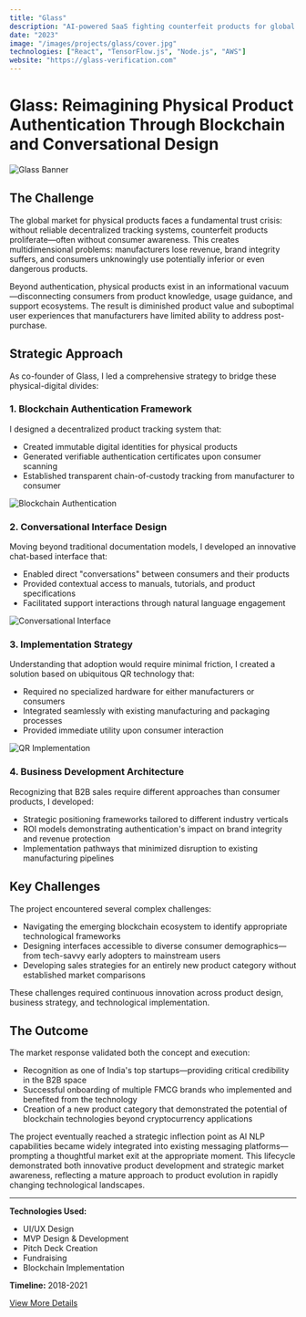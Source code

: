```yaml
---
title: "Glass"
description: "AI-powered SaaS fighting counterfeit products for global brands"
date: "2023"
image: "/images/projects/glass/cover.jpg"
technologies: ["React", "TensorFlow.js", "Node.js", "AWS"]
website: "https://glass-verification.com"
---
```


# Glass: Reimagining Physical Product Authentication Through Blockchain and Conversational Design

![Glass Banner](/images/glass/banner.jpg)

## The Challenge

The global market for physical products faces a fundamental trust crisis: without reliable decentralized tracking systems, counterfeit products proliferate—often without consumer awareness. This creates multidimensional problems: manufacturers lose revenue, brand integrity suffers, and consumers unknowingly use potentially inferior or even dangerous products.

Beyond authentication, physical products exist in an informational vacuum—disconnecting consumers from product knowledge, usage guidance, and support ecosystems. The result is diminished product value and suboptimal user experiences that manufacturers have limited ability to address post-purchase.

## Strategic Approach

As co-founder of Glass, I led a comprehensive strategy to bridge these physical-digital divides:

### 1. Blockchain Authentication Framework

I designed a decentralized product tracking system that:

- Created immutable digital identities for physical products
- Generated verifiable authentication certificates upon consumer scanning
- Established transparent chain-of-custody tracking from manufacturer to consumer

![Blockchain Authentication](/images/glass/blockchain-auth.jpg)

### 2. Conversational Interface Design

Moving beyond traditional documentation models, I developed an innovative chat-based interface that:

- Enabled direct "conversations" between consumers and their products
- Provided contextual access to manuals, tutorials, and product specifications
- Facilitated support interactions through natural language engagement

![Conversational Interface](/images/glass/conversational-ui.jpg)

### 3. Implementation Strategy

Understanding that adoption would require minimal friction, I created a solution based on ubiquitous QR technology that:

- Required no specialized hardware for either manufacturers or consumers
- Integrated seamlessly with existing manufacturing and packaging processes
- Provided immediate utility upon consumer interaction

![QR Implementation](/images/glass/qr-implementation.jpg)

### 4. Business Development Architecture

Recognizing that B2B sales require different approaches than consumer products, I developed:

- Strategic positioning frameworks tailored to different industry verticals
- ROI models demonstrating authentication's impact on brand integrity and revenue protection
- Implementation pathways that minimized disruption to existing manufacturing pipelines

## Key Challenges

The project encountered several complex challenges:

- Navigating the emerging blockchain ecosystem to identify appropriate technological frameworks
- Designing interfaces accessible to diverse consumer demographics—from tech-savvy early adopters to mainstream users
- Developing sales strategies for an entirely new product category without established market comparisons

These challenges required continuous innovation across product design, business strategy, and technological implementation.

## The Outcome

The market response validated both the concept and execution:

- Recognition as one of India's top startups—providing critical credibility in the B2B space
- Successful onboarding of multiple FMCG brands who implemented and benefited from the technology
- Creation of a new product category that demonstrated the potential of blockchain technologies beyond cryptocurrency applications

The project eventually reached a strategic inflection point as AI NLP capabilities became widely integrated into existing messaging platforms—prompting a thoughtful market exit at the appropriate moment. This lifecycle demonstrated both innovative product development and strategic market awareness, reflecting a mature approach to product evolution in rapidly changing technological landscapes.

---

**Technologies Used:**
- UI/UX Design
- MVP Design & Development
- Pitch Deck Creation
- Fundraising
- Blockchain Implementation

**Timeline:** 2018-2021

[View More Details](/projects/glass-details)